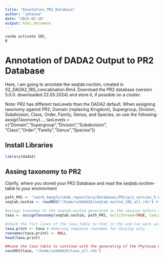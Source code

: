```yaml
---
title: "Annotation_PR2_Database"
author: "Johanna"
date: "2025-02-18"
output: html_document
---
```


```bash
conda activate 18S_
R
```

# Annotation of DADA2 Output to PR2 Database
Here, I am going to annotate the seqtab.nochim, created in 02_DADA2_18S_concatination.Rmd. Download the PR2 database (version 5.0.0. downloaded 22.05.2024) and store it, if possible on a cluster. 

Note: PR2 has different taxLevels than the DADA2 default. When assigning taxonomy against PR2,  Domain (replacing Kingdom), Supergroup, Division, Subdivision, Class, Order, Family, Genus, and Species, so use the following: assignTaxonomy(..., taxLevels = c("Domain","Supergroup","Division","Subdevision", "Class","Order","Family","Genus","Species"))

## Install Libraries 
```r
library(dada2)
```

## Assing taxonomy to PR2
Clarify, where you stored your PR2 Database and read the seqtab.nochim-table to your environment
```r
path_PR2 <- "/work_beegfs/ikmb_repository/databases/PR2/pr2_version_5.0.0_SSU_dada2.fasta" # Where is your PR2 database stored
seqtab.nochim <- readRDS("/home/sukmb626/seqtab.nochim_18S_all.rds") # where you stored your seqtab.nochim

#assign taxonomy to the seqtab.nochim generated in the session before and think about the different texLevels 
taxa <- assignTaxonomy(seqtab.nochim, path_PR2, multithread=TRUE, taxLevels = c("Domain","Supergroup","Division","Subdevision", "Class","Order","Family","Genus","Species"))

#check the fist lines of the taxa_table so that in the end can work with it! 
taxa.print <- taxa # Removing sequence rownames for display only
rownames(taxa.print) <- NULL
head(taxa.print)

##save the taxa table to continue with the generating of the Phyloseq Object
saveRDS(taxa, "/home/sukmb626/taxa_all.rds")
```
